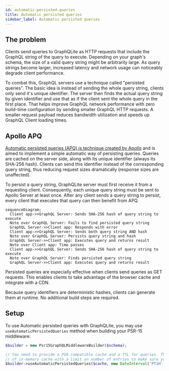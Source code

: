 ```yaml
---
id: automatic-persisted-queries
title: Automatic persisted queries
sidebar_label: Automatic persisted queries
---
```


## The problem

Clients send queries to GraphQLite as HTTP requests that include the GraphQL string of the query to execute.
Depending on your graph's schema, the size of a valid query string might be arbitrarily large.
As query strings become larger, increased latency and network usage can noticeably degrade client performance.

To combat this, GraphQL servers use a technique called "persisted queries". The basic idea is instead of
sending the whole query string, clients only send it's unique identifier. The server then finds the actual
query string by given identifier and use that as if the client sent the whole query in the first place.
That helps improve GraphQL network performance with zero build-time configuration by sending smaller GraphQL HTTP requests.
A smaller request payload reduces bandwidth utilization and speeds up GraphQL Client loading times.

## Apollo APQ

[Automatic persisted queries (APQ) is technique created by Apollo](https://www.apollographql.com/docs/apollo-server/performance/apq/)
and is aimed to implement a simple automatic way of persisting queries. Queries are cached on the server side,
along with its unique identifier (always its SHA-256 hash). Clients can send this identifier instead of the
corresponding query string, thus reducing request sizes dramatically (response sizes are unaffected).

To persist a query string, GraphQLite server must first receive it from a requesting client.
Consequently, each unique query string must be sent to Apollo Server at least once.
After any client sends a query string to persist, every client that executes that query can then benefit from APQ.

```mermaid
sequenceDiagram;
  Client app->>GraphQL Server: Sends SHA-256 hash of query string to execute
  Note over GraphQL Server: Fails to find persisted query string
  GraphQL Server->>Client app: Responds with error
  Client app->>GraphQL Server: Sends both query string AND hash
  Note over GraphQL Server: Persists query string and hash
  GraphQL Server->>Client app: Executes query and returns result
  Note over Client app: Time passes
  Client app->>GraphQL Server: Sends SHA-256 hash of query string to execute
  Note over GraphQL Server: Finds persisted query string
  GraphQL Server->>Client app: Executes query and returns result
```

Persisted queries are especially effective when clients send queries as GET requests.
This enables clients to take advantage of the browser cache and integrate with a CDN.

Because query identifiers are deterministic hashes, clients can generate them at runtime. No additional build steps are required.

## Setup

To use Automatic persisted queries with GraphQLite, you may use
`useAutomaticPersistedQueries` method when building your PSR-15 middleware:

```php
$builder = new Psr15GraphQLMiddlewareBuilder($schema);

// You need to provide a PSR compatible cache and a TTL for queries. The best cache would be some kind
// of in-memory cache with a limit on number of entries to make sure your cache can't be maliciously spammed with queries.
$builder->useAutomaticPersistedQueries($cache, new DateInterval('PT1H'));
```

